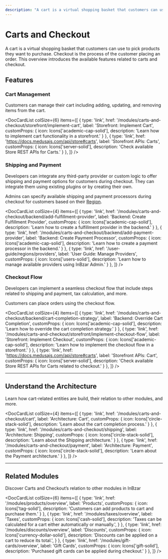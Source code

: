 ```yaml
---
description: "A cart is a virtual shopping basket that customers can use to pick products they want to purchase. Learn about the available features and guides."
---
```



# Carts and Checkout

A cart is a virtual shopping basket that customers can use to pick products they want to purchase. Checkout is the process of the customer placing an order. This overview introduces the available features related to carts and checkout.

## Features

### Cart Management

Customers can manage their cart including adding, updating, and removing items from the cart.

<DocCardList colSize={6} items={[
  {
    type: 'link',
    href: '/modules/carts-and-checkout/storefront/implement-cart',
    label: 'Storefront: Implement Cart',
    customProps: {
      icon: Icons['academic-cap-solid'],
      description: 'Learn how to implement cart functionality in a storefront.'
    }
  },
  {
    type: 'link',
    href: 'https://docs.medusajs.com/api/store#carts',
    label: 'Storefront APIs: Carts',
    customProps: {
      icon: Icons['server-solid'],
      description: 'Check available Store REST APIs for Carts.'
    }
  },
]} />

### Shipping and Payment

Developers can integrate any third-party provider or custom logic to offer shipping and payment options for customers during checkout. They can integrate them using existing plugins or by creating their own.

Admins can specify available shipping and payment processors during checkout for customers based on their [Region](../regions-and-currencies/overview.mdx).

<DocCardList colSize={4} items={[
  {
    type: 'link',
    href: '/modules/carts-and-checkout/backend/add-fulfillment-provider',
    label: 'Backend: Create Fulfillment Provider',
    customProps: {
      icon: Icons['academic-cap-solid'],
      description: 'Learn how to create a fulfillment provider in the backend.'
    }
  },
  {
    type: 'link',
    href: '/modules/carts-and-checkout/backend/add-payment-provider',
    label: 'Backend: Create Payment Processor',
    customProps: {
      icon: Icons['academic-cap-solid'],
      description: 'Learn how to create a payment processor in the backend.'
    }
  },
  {
    type: 'link',
    href: '/user-guide/regions/providers',
    label: 'User Guide: Manage Providers',
    customProps: {
      icon: Icons['users-solid'],
      description: 'Learn how to manage available providers using InBzar Admin.'
    }
  },
]} />

### Checkout Flow

Developers can implement a seamless checkout flow that include steps related to shipping and payment, tax calculation, and more.

Customers can place orders using the checkout flow.

<DocCardList colSize={4} items={[
  {
    type: 'link',
    href: '/modules/carts-and-checkout/backend/cart-completion-strategy',
    label: 'Backend: Override Cart Completion',
    customProps: {
      icon: Icons['academic-cap-solid'],
      description: 'Learn how to override the cart completion strategy.'
    }
  },
  {
    type: 'link',
    href: '/modules/carts-and-checkout/storefront/implement-checkout-flow',
    label: 'Storefront: Implement Checkout',
    customProps: {
      icon: Icons['academic-cap-solid'],
      description: 'Learn how to implement the checkout flow in a storefront.'
    }
  },
  {
    type: 'link',
    href: 'https://docs.medusajs.com/api/store#carts',
    label: 'Storefront APIs: Cart',
    customProps: {
      icon: Icons['server-solid'],
      description: 'Check available Store REST APIs for Carts related to checkout.'
    }
  },
]} />

---

## Understand the Architecture

Learn how cart-related entities are build, their relation to other modules, and more.

<DocCardList colSize={4} items={[
  {
    type: 'link',
    href: '/modules/carts-and-checkout/cart',
    label: 'Architecture: Cart',
    customProps: {
      icon: Icons['circle-stack-solid'],
      description: 'Learn about the cart completion process.'
    }
  },
  {
    type: 'link',
    href: '/modules/carts-and-checkout/shipping',
    label: 'Architecture: Shipping',
    customProps: {
      icon: Icons['circle-stack-solid'],
      description: 'Learn about the Shipping architecture.'
    }
  },
  {
    type: 'link',
    href: '/modules/carts-and-checkout/payment',
    label: 'Architecture: Payment',
    customProps: {
      icon: Icons['circle-stack-solid'],
      description: 'Learn about the Payment architecture.'
    }
  },
]} />

---

## Related Modules

Discover Carts and Checkout’s relation to other modules in InBzar

<DocCardList colSize={6} items={[
  {
    type: 'link',
    href: '/modules/products/overview',
    label: 'Products',
    customProps: {
      icon: Icons['tag-solid'],
      description: 'Customers can add products to cart and purchase them.'
    }
  },
  {
    type: 'link',
    href: '/modules/taxes/overview',
    label: 'Taxes',
    customProps: {
      icon: Icons['cash-solid'],
      description: 'Taxes can be calculated for a cart either automatically or manually.',
    }
  },
  {
    type: 'link',
    href: '/modules/discounts/overview',
    label: 'Discounts',
    customProps: {
      icon: Icons['currency-dollar-solid'],
      description: 'Discounts can be applied on a cart to reduce its total.',
    }
  },
  {
    type: 'link',
    href: '/modules/gift-cards/overview',
    label: 'Gift Cards',
    customProps: {
      icon: Icons['gift-solid'],
      description: 'Purchased gift cards can be applied during checkout.'
    }
  },
]} />